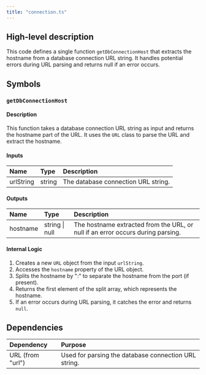 ```yaml
---
title: "connection.ts"
---
```


## High-level description
This code defines a single function `getDbConnectionHost` that extracts the hostname from a database connection URL string. It handles potential errors during URL parsing and returns null if an error occurs.

## Symbols

### `getDbConnectionHost`
#### Description
This function takes a database connection URL string as input and returns the hostname part of the URL. It uses the `URL` class to parse the URL and extract the hostname.

#### Inputs
| Name | Type | Description |
|:-----|:-----|:------------|
| urlString | string | The database connection URL string. |

#### Outputs
| Name | Type | Description |
|:-----|:-----|:------------|
| hostname | string \| null | The hostname extracted from the URL, or null if an error occurs during parsing. |

#### Internal Logic
1. Creates a new `URL` object from the input `urlString`.
2. Accesses the `hostname` property of the URL object.
3. Splits the hostname by ":" to separate the hostname from the port (if present).
4. Returns the first element of the split array, which represents the hostname.
5. If an error occurs during URL parsing, it catches the error and returns `null`.

## Dependencies
| Dependency | Purpose |
|:-----------|:--------|
| URL (from "url") | Used for parsing the database connection URL string. |
